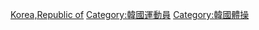 {{Commonscat|Gymnasts from South Korea}}

[[Category:各国体操运动员|Korea,Republic of]]
[[Category:韓國運動員|Category:韓國運動員]]
[[Category:韓國體操|Category:韓國體操]]